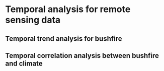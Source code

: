 # Temporal analysis for remote sensing data

## Temporal trend analysis for bushfire

## Temporal correlation analysis between bushfire and climate
